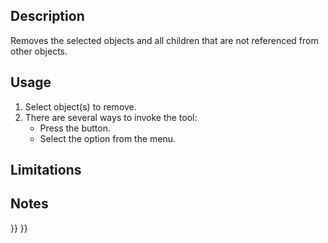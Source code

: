 <languages/>

{{Docnav
|[[OpenSCAD_ReplaceObject|Replace Object]]
|[[OpenSCAD_RefineShapeFeature|Refine Shape Feature]]
|[[OpenSCAD_Workbench|OpenSCAD]]
|IconL=OpenSCAD_ReplaceObject.svg
|IconR=OpenSCAD_RefineShapeFeature.svg
|IconC=Workbench_OpenSCAD.svg
}}

{{GuiCommand
|Name=OpenSCAD RemoveSubtree‏‎
|MenuLocation=OpenSCAD → Remove Objects and their Children
|Workbenches=[[OpenSCAD_Workbench|OpenSCAD]]
}}

==Description== 

Removes the selected objects and all children that are not referenced from other objects.

==Usage== 

# Select object(s) to remove.
# There are several ways to invoke the tool:
#* Press the {{Button|[[Image:OpenSCAD_RemoveSubtree.svg|16px]] [[OpenSCAD_RemoveSubtree|Remove Objects and their children]]}} button.
#* Select the {{MenuCommand|OpenSCAD → [[Image:OpenSCAD_RemoveSubtree.svg|16px]] Remove Objects and their children}} option from the menu.

==Limitations==


==Notes==


{{Docnav
|[[OpenSCAD_ReplaceObject|Replace Object]]
|[[OpenSCAD_RefineShapeFeature|Refine Shape Feature]]
|[[OpenSCAD_Workbench|OpenSCAD]]
|IconL=OpenSCAD_ReplaceObject.svg
|IconR=OpenSCAD_RefineShapeFeature.svg
|IconC=Workbench_OpenSCAD.svg
}}

{{OpenSCAD_Tools_navi{{#translation:}}}}
{{Userdocnavi{{#translation:}}}}